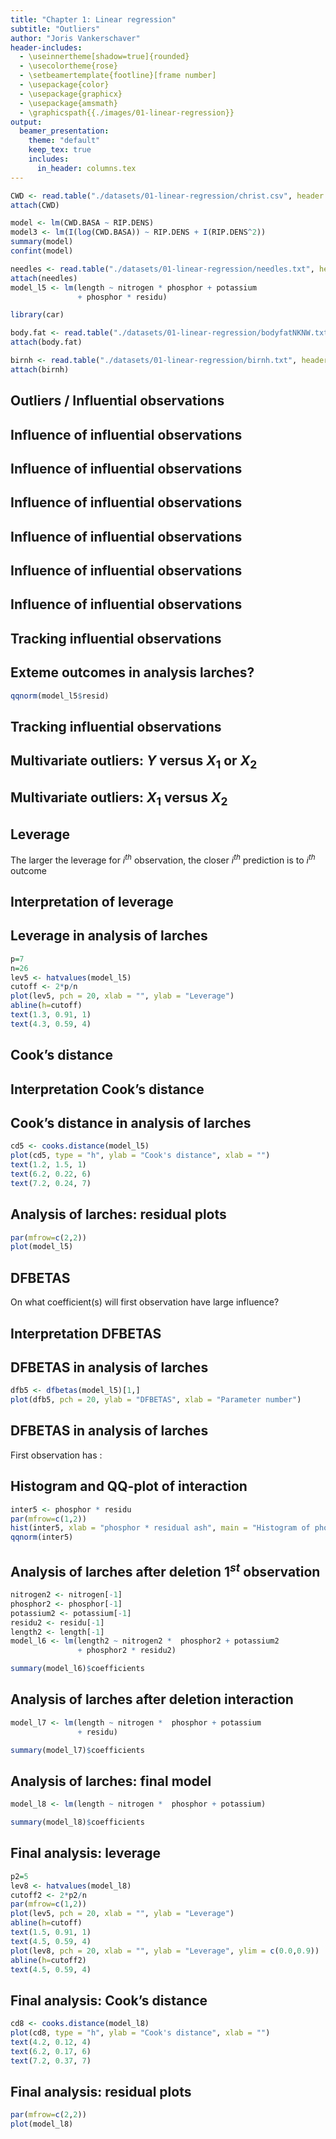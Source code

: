 ```yaml
---
title: "Chapter 1: Linear regression"
subtitle: "Outliers"
author: "Joris Vankerschaver"
header-includes:
  - \useinnertheme[shadow=true]{rounded}
  - \usecolortheme{rose}
  - \setbeamertemplate{footline}[frame number]
  - \usepackage{color}
  - \usepackage{graphicx}
  - \usepackage{amsmath}
  - \graphicspath{{./images/01-linear-regression}}
output: 
  beamer_presentation:
    theme: "default"
    keep_tex: true
    includes:
      in_header: columns.tex
---
```



```r
CWD <- read.table("./datasets/01-linear-regression/christ.csv", header = T, sep = ",", dec = ".")
attach(CWD)

model <- lm(CWD.BASA ~ RIP.DENS)
model3 <- lm(I(log(CWD.BASA)) ~ RIP.DENS + I(RIP.DENS^2))
summary(model)
confint(model)

needles <- read.table("./datasets/01-linear-regression/needles.txt", header = T, sep = "\t", dec = ".")
attach(needles)
model_l5 <- lm(length ~ nitrogen * phosphor + potassium 
               + phosphor * residu)

library(car)

body.fat <- read.table("./datasets/01-linear-regression/bodyfatNKNW.txt", header = T, dec = ".")
attach(body.fat)

birnh <- read.table("./datasets/01-linear-regression/birnh.txt", header = T, sep = "\t", dec = ".")
attach(birnh)
```

## Outliers / Influential observations 

\begin{itemize}
\item Dataset often contrains extreme values for outcome $Y$ and/or predictors $X$
\item These can influence regression line strongly
\end{itemize}

## Influence of influential observations 

\begin{center}
\includegraphics[height = 7.5 cm , width = 10cm]{images/temp/infl1.pdf}
\end{center}

## Influence of influential observations

\begin{center}
\includegraphics[height = 7.5 cm , width = 10cm]{images/temp/infl2.pdf}
\end{center}

## Influence of influential observations

\begin{center}
\includegraphics[height = 7.5 cm , width = 10cm]{images/temp/infl3.pdf}
\end{center}

## Influence of influential observations

\begin{center}
\includegraphics[height = 7.5 cm , width = 10cm]{images/temp/infl4.pdf}
\end{center}

## Influence of influential observations

\begin{center}
\includegraphics[height = 7.5 cm , width = 10cm]{images/temp/infl5.pdf}
\end{center}

## Influence of influential observations

\begin{center}
\includegraphics[height = 7.5 cm , width = 10cm]{images/temp/infl6.pdf}
\end{center}

## Tracking influential observations

\begin{itemize}
\item \alert{Residuals}: indicate how far outcome deviates from regression line
\item Hence, can be used to identify extreme outcomes
\end{itemize}

## Exteme outcomes in analysis larches?

\centering
```r
qqnorm(model_l5$resid)
```

## Tracking influential observations

\begin{itemize}
\item \alert{Scatterplots} of outcome in function of predictors can be used to identify extreme outcomes and predictors
\item When multiple predictors, these plots have serious shortcomings
\end{itemize}


## Multivariate outliers: $Y$ versus $X_1$ or $X_2$

\begin{center}
\includegraphics[height = 7.5 cm , width = 10cm]{images/temp/infl7.pdf}
\end{center}

## Multivariate outliers: $X_1$ versus $X_2$

\begin{center}
\includegraphics[height = 7.5 cm , width = 10cm]{images/temp/infl8.pdf}
\end{center}

<!-- this observation has large leverage and Cook's distance -->

## Leverage

\begin{block}{Leverage (influence)} 
\begin{itemize}
\item Diagnostic measure to identify influential predictor-observations
\item Leverage of $i^{th}$ observation is: 
\begin{itemize}
\item measure for distance of predictor for $i^{th}$ observation to average predictor value
\item $i^{th}$ diagonal element of \alert{hat matrix} $H$: function of predictors $X$ that maps outcome on predictions
\[\textrm{prediction}=HY\]
\end{itemize}
\end{itemize}
\end{block}
The larger the leverage for $i^{th}$ observation, the closer $i^{th}$ prediction is to $i^{th}$ outcome

## Interpretation of leverage

\begin{itemize}
\item If leverage for $i^{th}$ observation large, then
\begin{itemize}
\item it has predictor values that deviate strongly from the mean
\item it \alert{possibly} has large influence on regression coefficients and predictions
\end{itemize}
\item Leverage is on average $p/n$ with $p$ number of unknown parameters
\item \alert{Extreme leverage}: larger than $2p/n$
\end{itemize}

## Leverage in analysis of larches

```r
p=7
n=26
lev5 <- hatvalues(model_l5)
cutoff <- 2*p/n
plot(lev5, pch = 20, xlab = "", ylab = "Leverage")
abline(h=cutoff)
text(1.3, 0.91, 1)
text(4.3, 0.59, 4)
```

## Cook's distance

\begin{block}{Cook's distance} 
\begin{itemize}
\item Diagnostic measure for influence of $i^{th}$ observation on all predictions
\item Equivalent, for influence of $i^{th}$ observation on all estimated coefficients
\item Cook's distance for $i^{th}$ observation is obtained by comparing each prediction $\hat{Y}_j$ with prediction $\hat{Y}_{j(i)}$ that would be obtained \alert{if $i^{th}$ observation was deleted}
\[D_i=\frac{\sum_{j=1}^n(\hat{Y}_j-\hat{Y}_{j(i)})^2}{p\textrm{MSE}}\] 
\end{itemize}
\end{block}

## Interpretation Cook's distance

\begin{itemize}
\item If Cook's distance $D_i$ large, then $i^{th}$ observation has large influence on predictions and coefficients
\item \alert{Extreme Cook's distance}: exceeds  50\% percentile of $F_{p,n-p}$-distribution
\begin{exampleblock}{Example} 
\begin{itemize}
\item In analysis of larches is $p=7, n=26$ and the 50\% percentile of $F_{p,n-p}$-distribution 0.94
\item Cook's distance of first observation is 1.5 and corresponds to 77\% percentile
\item Conclusion: first observation has large influence on estimated regression coefficients 
\end{itemize}
\end{exampleblock}
\end{itemize}

## Cook's distance in analysis of larches

```r
cd5 <- cooks.distance(model_l5)
plot(cd5, type = "h", ylab = "Cook's distance", xlab = "")
text(1.2, 1.5, 1)
text(6.2, 0.22, 6)
text(7.2, 0.24, 7)
```

## Analysis of larches: residual plots

\centering
```r
par(mfrow=c(2,2))
plot(model_l5)
```

## DFBETAS

On what coefficient(s) will first observation have large influence?

\begin{block}{DFBETAS} 
\begin{itemize}
\item Diagnostic measure for influence of $i^{th}$ observation \alert{on each regression coefficient separately}
\item DFBETAS for $i^{th}$ observation and $j^{th}$ coefficient is obtained by comparing $j^{th}$ coefficient $\hat{\beta}_j$ with coefficient $\hat{\beta}_{j(i)}$ from model \alert{if $i^{th}$ observation would have been deleted}
\[\textrm{DFBETAS}_{j(i)}=\frac{\hat{\beta}_{j}-\hat{\beta}_{j(i)}}{\textrm{SD}(\hat{\beta}_{j})}\] 
\end{itemize}
\end{block}

## Interpretation DFBETAS

\begin{itemize}
\item Sign indicates if deleting observation $i$ causes an increase (DFBETAS$<0$) or decrease (DFBETAS$>0$) in each coefficient
\item \alert{Extreme DFBETAS}: exceeds 1 in small to moderate datasets, and $2/\sqrt{n}$ in large datasets
\end{itemize}

## DFBETAS in analysis of larches

```r
dfb5 <- dfbetas(model_l5)[1,]
plot(dfb5, pch = 20, ylab = "DFBETAS", xlab = "Parameter number")
```

## DFBETAS in analysis of larches

First observation has \alert{large influence on interaction between phosphorus and residual ash}:
\begin{itemize}
\item current coefficient is -598.08 (SE 290.02);
\item DFBETAS is 2.17;
\item after deletion of first observation, interaction between phosphorus and residual ash will be around
\[-598.08-2.17\times 290.02=-1227.42\]
\end{itemize}

## Histogram and QQ-plot of interaction

```r
inter5 <- phosphor * residu
par(mfrow=c(1,2))
hist(inter5, xlab = "phosphor * residual ash", main = "Histogram of phosphor * residu")
qqnorm(inter5)
```

## Analysis of larches after deletion $1^{st}$ observation

\small
```r
nitrogen2 <- nitrogen[-1]
phosphor2 <- phosphor[-1]
potassium2 <- potassium[-1]
residu2 <- residu[-1]
length2 <- length[-1]
model_l6 <- lm(length2 ~ nitrogen2 *  phosphor2 + potassium2 
               + phosphor2 * residu2)
```
```r
summary(model_l6)$coefficients
```

## Analysis of larches after deletion interaction

\small
```r
model_l7 <- lm(length ~ nitrogen *  phosphor + potassium 
               + residu)
```
```r
summary(model_l7)$coefficients
```

## Analysis of larches: final model

\small
```r
model_l8 <- lm(length ~ nitrogen *  phosphor + potassium)
```
```r
summary(model_l8)$coefficients
```

## Final analysis: leverage

\centering
```r
p2=5
lev8 <- hatvalues(model_l8)
cutoff2 <- 2*p2/n
par(mfrow=c(1,2))
plot(lev5, pch = 20, xlab = "", ylab = "Leverage")
abline(h=cutoff)
text(1.5, 0.91, 1)
text(4.5, 0.59, 4)
plot(lev8, pch = 20, xlab = "", ylab = "Leverage", ylim = c(0.0,0.9))
abline(h=cutoff2)
text(4.5, 0.59, 4)
```

## Final analysis: Cook's distance

\centering
```r
cd8 <- cooks.distance(model_l8)
plot(cd8, type = "h", ylab = "Cook's distance", xlab = "")
text(4.2, 0.12, 4)
text(6.2, 0.17, 6)
text(7.2, 0.37, 7)
```

## Final analysis: residual plots

\centering
```r
par(mfrow=c(2,2))
plot(model_l8)
```